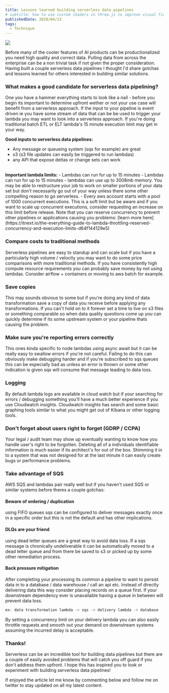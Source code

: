 ```yaml
---
title: Lessons learned building serverless data pipelines
# subtitle: how to use custom shaders in three.js to improve visual fidelity dramatically
publishedDate: 2020/04/13
tags:
  - Technique
---
```


<img className="rounded-xl w-full mb-4" src="/63a13ab3f687d7218cbba3f6_image-from-rawpixel-id-3283994-jpeg.jpg" />

Before many of the cooler features of AI products can be productionalized you need high quality and correct data. Pulling data from across the enterprise can be a non trivial task if not given the proper consideration. Having built a couple serverless data pipelines I thought I'd share gotchas and lessons learned for others interested in building similar solutions.


### What makes a good candidate for serverless data pipelining?
One you have a hammer everything starts to look like a nail - before you begin its important to determine upfront wether or not your use case will benefit from a serverless approach. If the input to your pipeline is event driven ie you have some stream of data that can be be used to trigger your lambda you may want to look into a serverless approach. If you're doing traditional batch ETL or ELT lambda's 15 minute execution limit may get in your way.

<b>Good inputs to serverless data pipelines:</b>
- Any message or queueing system (sqs for example) are great
- s3 (s3 file updates can easily be triggered to run lambdas)
- any API that expose deltas or change sets can work

<br />
<b>Important lambda limits:</b>  
- Lambdas can run for up to 15 minutes
- Lambdas can run for up to 15 minutes
- lambdas can use up to 3008mb memory. You may be able to restructure your job to work on smaller portions of your data set but don't necessarily go out of your way unless there some other compelling reason to go serverless.
- Every aws account starts with a pool of 1000 concurrent executions. This is a soft limit but be aware and if you want to scale up concurrent executions, consider requesting an increase on this limit before release. Note that you can reserve concurrency to prevent other pipelines or applications causing you problems: [learn more here](https://itnext.io/the-everything-guide-to-lambda-throttling-reserved-concurrency-and-execution-limits-d64f144129e5)

### Compare costs to traditional methods
Serverless pipelines are easy to standup and can scale but if you have a particularly high volume / velocity you may want to do some price comparisons with more traditional methods. If you have consistently high compute resource requirements you can probably save money by not using lambdas. Consider airflow + containers or moving to aws batch for example.

### Save copies
This may sounds obvious to some but if you're doing any kind of data transformation save a copy of data you receive before applying any transformations. If you can't hold on to it forever set a time to live on s3 files or something comparable so when data quality questions come up you can quickly determine if its some upstream system or your pipeline thats causing the problem.

### Make sure you're reporting errors correctly
This ones kinda specific to node lambdas using async await but it can be really easy to swallow errors if you're not careful. Failing to do this can obviously make debugging harder and if you're subscribed to sqs queues this can be especially bad as unless an error is thrown or some other indication is given sqs will consume that message leading to data loss.

### Logging
By default lambda logs are available in cloud watch but if your searching for errors / debugging something you'll have a much better experience if you use Cloudwatch insights. Cloudwatch insights has search and some basic graphing tools similar to what you might get out of Kibana or other logging tools.

### Don't forget about users right to forget (GDRP / CCPA)
Your legal / audit team may show up eventually wanting to know how you handle user's right to be forgotten. Deleting all of a individuals identifiable information is much easier if its architect's for out of the box. Shimming it in to a system that was not designed for at the last minute it can easily create bugs or performance problems.

### Take advantage of SQS
AWS SQS and lambdas pair really well but if you haven't used SQS or similar systems before theres a couple gotchas:

#### Beware of ordering / duplication
using FIFO queues sqs can be configured to deliver messages exactly once in a specific order but this is not the default and has other implications.

#### DLQs are your friend
using dead letter queues are a great way to avoid data loss. If a sqs message is chronically undeliverable it can be automatically moved to a dead letter queue and from there be saved to s3 or picked up by some other remediation process.

#### Back pressure mitigation
After completing your processing its common a pipeline to want to persist data in to a database / data warehouse / call an api etc. Instead of directly delivering data this way consider placing records on a queue first. If your downstream dependency ever is unavailable having a queue in between will prevent data loss.

```js
ex: data transformation lambda -> sqs -> delivery lambda -> database
```

By setting a concurrency limit on your delivery lambda you can also easily throttle requests 
and smooth out your demand on downstream systems assuming the incurred delay is acceptable.

### Thanks!
Serverless can be an incredible tool for building data pipelines but there are a couple of easily avoided problems that will catch you off guard if you don't address them upfront. I hope this has inspired you to look or experiment with building serverless data pipelines!

If enjoyed the article let me know by commenting below and follow me on twitter to stay updated on all my latest content.